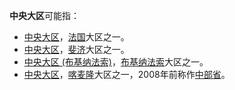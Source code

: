 '''中央大区'''可能指：

* [[中央_(大區)|中央大区]]，[[法国|法国]]大区之一。
* [[中央大区_(斐济)|中央大区]]，[[斐济|斐济]]大区之一。
* [[中央大区_(布基纳法索)|中央大区 (布基纳法索)]]，[[布基纳法索|布基纳法索]]大区之一。
* [[中央大区_(喀麦隆)|中央大区]]，[[喀麦隆|喀麦隆]]大区之一，2008年前称作[[中部省_(喀麦隆)|中部省]]。

{{disambig|Cat=四字地名消歧义}}